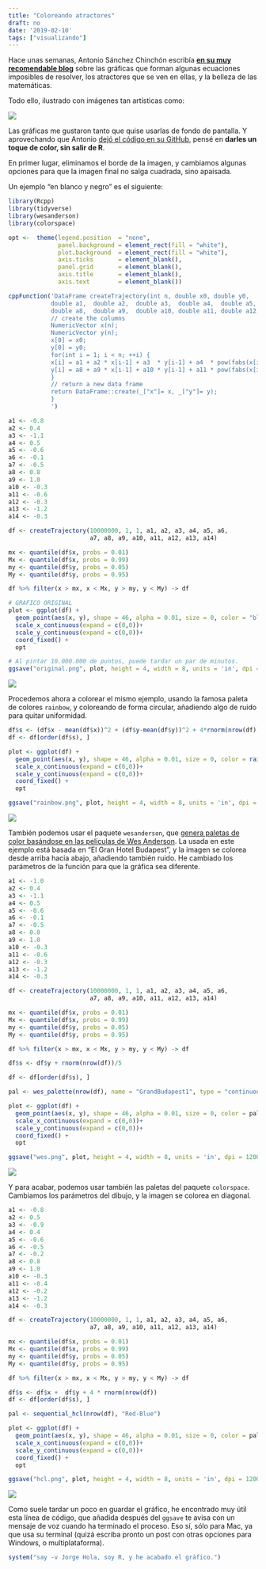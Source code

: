 ```yaml
---
title: "Coloreando atractores"
draft: no
date: '2019-02-10'
tags: ["visualizando"]
---
```


Hace unas semanas, Antonio Sánchez Chinchón escribía **[en su muy recomendable blog](https://fronkonstin.com/2019/01/10/rcpp-camaron-de-la-isla-and-the-beauty-of-maths/)** sobre las gráficas que forman algunas ecuaciones imposibles de resolver, los atractores que se ven en ellas, y la belleza de las matemáticas.

Todo ello, ilustrado con imágenes tan artísticas como:

![](\posts\20190210_atractor\imagen.png)

Las gráficas me gustaron tanto que quise usarlas de fondo de pantalla. Y aprovechando que Antonio [dejó el código en su GitHub](https://github.com/aschinchon/general-2D-map), pensé en **darles un toque de color, sin salir de R**.

En primer lugar, eliminamos el borde de la imagen, y cambiamos algunas opciones para que la imagen final no salga cuadrada, sino apaisada.

Un ejemplo "en blanco y negro" es el siguiente:

```r
library(Rcpp)
library(tidyverse)
library(wesanderson)
library(colorspace)

opt <-  theme(legend.position  = "none",
              panel.background = element_rect(fill = "white"),
              plot.background  = element_rect(fill = "white"),
              axis.ticks       = element_blank(),
              panel.grid       = element_blank(),
              axis.title       = element_blank(),
              axis.text        = element_blank())

cppFunction('DataFrame createTrajectory(int n, double x0, double y0, 
            double a1,  double a2,  double a3,  double a4,  double a5,  double a6,  double a7,
            double a8,  double a9,  double a10, double a11, double a12, double a13, double a14) {
            // create the columns
            NumericVector x(n);
            NumericVector y(n);
            x[0] = x0;
            y[0] = y0;
            for(int i = 1; i < n; ++i) {
            x[i] = a1 + a2 * x[i-1] + a3  * y[i-1] + a4  * pow(fabs(x[i-1]), a5)  + a6  * pow(fabs(y[i-1]), a7 );
            y[i] = a8 + a9 * x[i-1] + a10 * y[i-1] + a11 * pow(fabs(x[i-1]), a12) + a13 * pow(fabs(y[i-1]), a14);
            }
            // return a new data frame
            return DataFrame::create(_["x"]= x, _["y"]= y);
            }
            ')

a1 <- -0.8
a2 <- 0.4
a3 <- -1.1
a4 <- 0.5
a5 <- -0.6
a6 <- -0.1
a7 <- -0.5
a8 <- 0.8
a9 <- 1.0
a10 <- -0.3
a11 <- -0.6
a12 <- -0.3
a13 <- -1.2
a14 <- -0.3

df <- createTrajectory(10000000, 1, 1, a1, a2, a3, a4, a5, a6, 
                       a7, a8, a9, a10, a11, a12, a13, a14)

mx <- quantile(df$x, probs = 0.01)
Mx <- quantile(df$x, probs = 0.99)
my <- quantile(df$y, probs = 0.05)
My <- quantile(df$y, probs = 0.95)

df %>% filter(x > mx, x < Mx, y > my, y < My) -> df

# GRAFICO ORIGINAL
plot <- ggplot(df) +
  geom_point(aes(x, y), shape = 46, alpha = 0.01, size = 0, color = "black") +
  scale_x_continuous(expand = c(0,0))+
  scale_y_continuous(expand = c(0,0))+
  coord_fixed() + 
  opt

# Al pintar 10.000.000 de puntos, puede tardar un par de minutos.
ggsave("original.png", plot, height = 4, width = 8, units = 'in', dpi = 1200)

```

![](https://i.imgur.com/kDhBiiU.jpg)

Procedemos ahora a colorear el mismo ejemplo, usando la famosa paleta de colores `rainbow`, y coloreando de forma circular, añadiendo algo de ruido para quitar uniformidad.

```r
df$s <- (df$x - mean(df$x))^2 + (df$y-mean(df$y))^2 + 4*rnorm(nrow(df))
df <- df[order(df$s), ]

plot <- ggplot(df) +
  geom_point(aes(x, y), shape = 46, alpha = 0.01, size = 0, color = rainbow(nrow(df))) +
  scale_x_continuous(expand = c(0,0))+
  scale_y_continuous(expand = c(0,0))+
  coord_fixed() + 
  opt

ggsave("rainbow.png", plot, height = 4, width = 8, units = 'in', dpi = 1200)
```

![](https://i.imgur.com/tmLflBp.jpg)

También podemos usar el paquete `wesanderson`, que [genera paletas de color basándose en las películas de Wes Anderson](https://github.com/karthik/wesanderson). La usada en este ejemplo está basada en "El Gran Hotel Budapest", y la imagen se colorea desde arriba hacia abajo, añadiendo también ruido. He cambiado los parámetros de la función para que la gráfica sea diferente.

```r
a1 <- -1.0
a2 <- 0.4
a3 <- -1.1
a4 <- 0.5
a5 <- -0.6
a6 <- -0.1
a7 <- -0.5
a8 <- 0.8
a9 <- 1.0
a10 <- -0.3
a11 <- -0.6
a12 <- -0.3
a13 <- -1.2
a14 <- -0.3

df <- createTrajectory(10000000, 1, 1, a1, a2, a3, a4, a5, a6, 
                       a7, a8, a9, a10, a11, a12, a13, a14)

mx <- quantile(df$x, probs = 0.01)
Mx <- quantile(df$x, probs = 0.99)
my <- quantile(df$y, probs = 0.05)
My <- quantile(df$y, probs = 0.95)

df %>% filter(x > mx, x < Mx, y > my, y < My) -> df

df$s <- df$y + rnorm(nrow(df))/5

df <- df[order(df$s), ]

pal <- wes_palette(nrow(df), name = "GrandBudapest1", type = "continuous")

plot <- ggplot(df) +
  geom_point(aes(x, y), shape = 46, alpha = 0.01, size = 0, color = pal) +
  scale_x_continuous(expand = c(0,0))+
  scale_y_continuous(expand = c(0,0))+
  coord_fixed() + 
  opt

ggsave("wes.png", plot, height = 4, width = 8, units = 'in', dpi = 1200)
```

![](https://i.imgur.com/bZVbB3s.jpg)

Y para acabar, podemos usar también las paletas del paquete `colorspace`. Cambiamos los parámetros del dibujo, y la imagen se colorea en diagonal.

```r
a1 <- -0.8
a2 <- 0.5
a3 <- -0.9
a4 <- 0.4
a5 <- -0.6
a6 <- -0.5
a7 <- -0.2
a8 <- 0.8
a9 <- 1.0
a10 <- -0.3
a11 <- -0.4
a12 <- -0.2
a13 <- -1.2
a14 <- -0.3

df <- createTrajectory(10000000, 1, 1, a1, a2, a3, a4, a5, a6, 
                       a7, a8, a9, a10, a11, a12, a13, a14)

mx <- quantile(df$x, probs = 0.01)
Mx <- quantile(df$x, probs = 0.99)
my <- quantile(df$y, probs = 0.05)
My <- quantile(df$y, probs = 0.95)

df %>% filter(x > mx, x < Mx, y > my, y < My) -> df

df$s <- df$x +  df$y + 4 * rnorm(nrow(df))
df <- df[order(df$s), ]

pal <- sequential_hcl(nrow(df), "Red-Blue")

plot <- ggplot(df) +
  geom_point(aes(x, y), shape = 46, alpha = 0.01, size = 0, color = pal) +
  scale_x_continuous(expand = c(0,0))+
  scale_y_continuous(expand = c(0,0))+
  coord_fixed() + 
  opt

ggsave("hcl.png", plot, height = 4, width = 8, units = 'in', dpi = 1200)
```

![](https://i.imgur.com/2F27JHh.jpg)

Como suele tardar un poco en guardar el gráfico, he encontrado muy útil esta línea de código, que añadida después del `ggsave` te avisa con un mensaje de voz cuando ha terminado el proceso. Eso sí, sólo para Mac, ya que usa su terminal (quizá escriba pronto un post con otras opciones para Windows, o multiplataforma).

```r
system("say -v Jorge Hola, soy R, y he acabado el gráfico.")
```